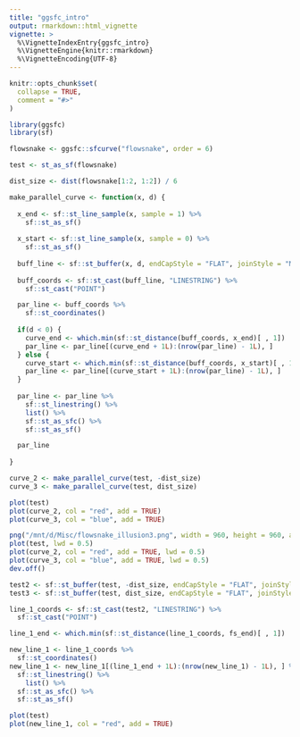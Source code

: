 ```yaml
---
title: "ggsfc_intro"
output: rmarkdown::html_vignette
vignette: >
  %\VignetteIndexEntry{ggsfc_intro}
  %\VignetteEngine{knitr::rmarkdown}
  %\VignetteEncoding{UTF-8}
---
```


```r
knitr::opts_chunk$set(
  collapse = TRUE,
  comment = "#>"
)
```

```r
library(ggsfc)
library(sf)

flowsnake <- ggsfc::sfcurve("flowsnake", order = 6)

test <- st_as_sf(flowsnake)

dist_size <- dist(flowsnake[1:2, 1:2]) / 6

make_parallel_curve <- function(x, d) {
  
  x_end <- sf::st_line_sample(x, sample = 1) %>%
    sf::st_as_sf()
  
  x_start <- sf::st_line_sample(x, sample = 0) %>%
    sf::st_as_sf()
  
  buff_line <- sf::st_buffer(x, d, endCapStyle = "FLAT", joinStyle = "MITRE", singleSide = TRUE, mitreLimit = 100)
  
  buff_coords <- sf::st_cast(buff_line, "LINESTRING") %>%
    sf::st_cast("POINT")

  par_line <- buff_coords %>%
    sf::st_coordinates()
  
  if(d < 0) {
    curve_end <- which.min(sf::st_distance(buff_coords, x_end)[ , 1])
    par_line <- par_line[(curve_end + 1L):(nrow(par_line) - 1L), ]
  } else {
    curve_start <- which.min(sf::st_distance(buff_coords, x_start)[ , 1])
    par_line <- par_line[(curve_start + 1L):(nrow(par_line) - 1L), ]
  }
  
  par_line <- par_line %>%
    sf::st_linestring() %>%
    list() %>%
    sf::st_as_sfc() %>%
    sf::st_as_sf()

  par_line
  
}

curve_2 <- make_parallel_curve(test, -dist_size)
curve_3 <- make_parallel_curve(test, dist_size)

plot(test)
plot(curve_2, col = "red", add = TRUE)
plot(curve_3, col = "blue", add = TRUE)

png("/mnt/d/Misc/flowsnake_illusion3.png", width = 960, height = 960, antialias = "gray")
plot(test, lwd = 0.5)
plot(curve_2, col = "red", add = TRUE, lwd = 0.5)
plot(curve_3, col = "blue", add = TRUE, lwd = 0.5)
dev.off()

test2 <- sf::st_buffer(test, -dist_size, endCapStyle = "FLAT", joinStyle = "MITRE", singleSide = TRUE, mitreLimit = 100)
test3 <- sf::st_buffer(test, dist_size, endCapStyle = "FLAT", joinStyle = "MITRE", singleSide = TRUE, mitreLimit = 100)

line_1_coords <- sf::st_cast(test2, "LINESTRING") %>%
  sf::st_cast("POINT")

line_1_end <- which.min(sf::st_distance(line_1_coords, fs_end)[ , 1])

new_line_1 <- line_1_coords %>%
  sf::st_coordinates()
new_line_1 <- new_line_1[(line_1_end + 1L):(nrow(new_line_1) - 1L), ] %>%
  sf::st_linestring() %>%
    list() %>%
  sf::st_as_sfc() %>%
  sf::st_as_sf()

plot(test)
plot(new_line_1, col = "red", add = TRUE)


```
